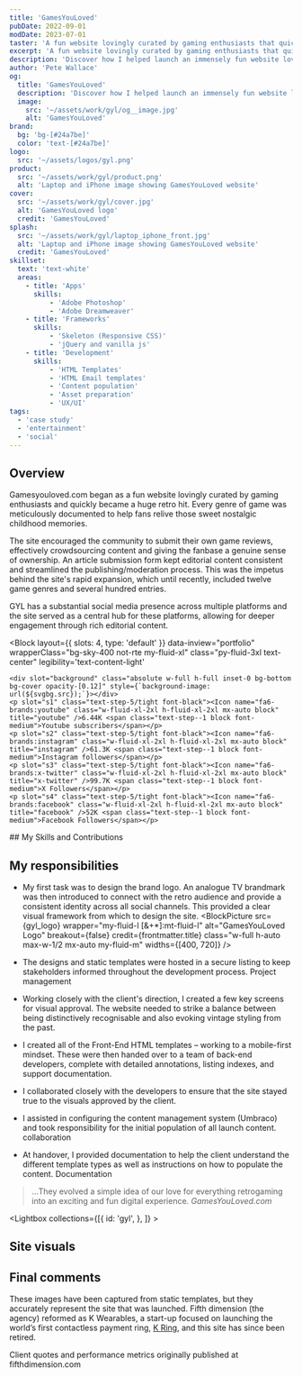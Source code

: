 ```yaml
---
title: 'GamesYouLoved'
pubDate: 2022-09-01
modDate: 2023-07-01
taster: 'A fun website lovingly curated by gaming enthusiasts that quickly became a huge retro hit. Every genre of game was meticulously documented to help fans relive those sweet nostalgic childhood memories.'
excerpt: 'A fun website lovingly curated by gaming enthusiasts that quickly became a huge retro hit.'
description: 'Discover how I helped launch an immensely fun website lovingly curated by gaming enthusiasts - and see how it quickly became a huge retro hit. Learn how each genre was meticulously documented in order to help fans relive those sweet nostalgic childhood memories.'
author: 'Pete Wallace'
og:
  title: 'GamesYouLoved'
  description: 'Discover how I helped launch an immensely fun website lovingly curated by gaming enthusiasts - and see how it quickly became a huge retro hit. Learn how each genre was meticulously documented in order to help fans relive those sweet nostalgic childhood memories.'
  image: 
    src: '~/assets/work/gyl/og__image.jpg'
    alt: 'GamesYouLoved'
brand: 
  bg: 'bg-[#24a7be]'
  color: 'text-[#24a7be]'
logo:
  src: '~/assets/logos/gyl.png'
product:
  src: '~/assets/work/gyl/product.png'
  alt: 'Laptop and iPhone image showing GamesYouLoved website'
cover:
  src: '~/assets/work/gyl/cover.jpg'
  alt: 'GamesYouLoved logo'
  credit: 'GamesYouLoved'
splash:
  src: '~/assets/work/gyl/laptop_iphone_front.jpg'
  alt: 'Laptop and iPhone image showing GamesYouLoved website'
  credit: 'GamesYouLoved'
skillset:
  text: 'text-white'
  areas:
    - title: 'Apps'
      skills:
          - 'Adobe Photoshop'
          - 'Adobe Dreamweaver'
    - title: 'Frameworks'
      skills:
          - 'Skeleton (Responsive CSS)'
          - 'jQuery and vanilla js'
    - title: 'Development'
      skills:
          - 'HTML Templates'
          - 'HTML Email templates'
          - 'Content population'
          - 'Asset preparation'
          - 'UX/UI'
tags: 
  - 'case study'
  - 'entertainment'
  - 'social'
---
```









## Overview
<p class="text-step-1">Gamesyouloved.com began as a fun website lovingly curated by gaming enthusiasts and quickly became a huge retro hit. Every genre of game was meticulously documented to help fans relive those sweet nostalgic childhood memories.</p>

The site encouraged the community to submit their own game reviews, effectively crowdsourcing content and giving the fanbase a genuine sense of ownership. An article submission form kept editorial content consistent and streamlined the publishing/moderation process. This was the impetus behind the site's rapid expansion, which until recently, included twelve game genres and several hundred entries.

GYL has a substantial social media presence across multiple platforms and the site served as a central hub for these platforms, allowing for deeper engagement through rich editorial content.

<Block
    layout={{ slots: 4, type: 'default' }}
    data-inview="portfolio"
    wrapperClass="bg-sky-400  not-rte my-fluid-xl"
    class="py-fluid-3xl text-center"
    legibility='text-content-light'
>
    <div slot="background" class="absolute w-full h-full inset-0 bg-bottom bg-cover opacity-[0.12]" style={`background-image: url(${svgbg.src});`}></div>
    <p slot="s1" class="text-step-5/tight font-black"><Icon name="fa6-brands:youtube" class="w-fluid-xl-2xl h-fluid-xl-2xl mx-auto block" title="youtube" />6.44K <span class="text-step--1 block font-medium">Youtube subscribers</span></p>
    <p slot="s2" class="text-step-5/tight font-black"><Icon name="fa6-brands:instagram" class="w-fluid-xl-2xl h-fluid-xl-2xl mx-auto block" title="instagram" />61.3K <span class="text-step--1 block font-medium">Instagram followers</span></p>
    <p slot="s3" class="text-step-5/tight font-black"><Icon name="fa6-brands:x-twitter" class="w-fluid-xl-2xl h-fluid-xl-2xl mx-auto block" title="x-twitter" />99.7K <span class="text-step--1 block font-medium">X Followers</span></p>
    <p slot="s4" class="text-step-5/tight font-black"><Icon name="fa6-brands:facebook" class="w-fluid-xl-2xl h-fluid-xl-2xl mx-auto block" title="facebook" />52K <span class="text-step--1 block font-medium">Facebook Followers</span></p>
</Block>

<Skills skillset={frontmatter.skillset} bg={frontmatter.brand.bg}>
## My Skills and Contributions
</Skills>


## My responsibilities

- My first task was to design the brand logo. An analogue TV brandmark was then introduced to connect with the retro audience and provide a consistent identity across all social channels. This provided a clear visual framework from which to design the site.
<BlockPicture src={gyl_logo} wrapper="my-fluid-l [&+*]:mt-fluid-l" alt="GamesYouLoved Logo" breakout={false} credit={frontmatter.title} class="w-full h-auto max-w-1/2 mx-auto my-fluid-m" widths={[400, 720]} />

- The designs and static templates were hosted in a secure listing to keep stakeholders informed throughout the development process. <span class="label-info m-0!">Project management</span>
- Working closely with the client's direction, I created a few key screens for visual approval. The website needed to strike a balance between being distinctively recognisable and also evoking vintage styling from the past.
- I created all of the Front-End HTML templates – working to a mobile-first mindset. These were then handed over to a team of back-end developers, complete with detailed annotations, listing indexes, and support documentation.
- I collaborated closely with the developers to ensure that the site stayed true to the visuals approved by the client.
- I assisted in configuring the content management system (Umbraco) and took responsibility for the initial population of all launch content. <span class="label-info m-0!">collaboration</span>
- At handover, I provided documentation to help the client understand the different template types as well as instructions on how to populate the content. <span class="label-info m-0!">Documentation</span>


> ...They evolved a simple idea of our love for everything retrogaming into an exciting and fun digital experience.
><cite class="text-step-0 ">GamesYouLoved.com</cite>

<Lightbox collections={[{
            id: 'gyl',
        },
       ]} >
<Fragment slot='title'>
## Site visuals
</Fragment>
</Lightbox>

<BlockPicture src={block__sw_40} wrapper="my-fluid-l [&+*]:mt-fluid-l" alt="Exhibition event" credit='GamesYouLoved' />

## Final comments

These images have been captured from static templates, but they accurately represent the site that was launched. Fifth dimension (the agency) reformed as K Wearables, a start-up focused on launching the world’s first contactless payment ring, [K Ring](/work/mykring/), and this site has since been retired.

<Note theme="note" display="block" hasIcon={true}>
Client quotes and performance metrics originally published at fifthdimension.com
</Note>